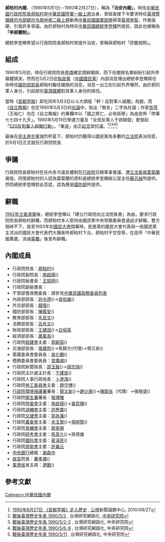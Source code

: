 {{Infobox government cabinet
|cabinet_name =郝柏村內閣
|cabinet_number = 
|jurisdiction = 中華民國
| flag                    = Flag of the Republic of China.svg
| flag_border             = true
|incumbent = 
|image = 郝柏村院長.jpg
|date_formed = {{Start date|1990|6|1|df=y}}
|date_dissolved = {{End date|1993|2|27|df=y}}
|government_head = [[郝柏村|郝柏村]]
|government_head_history =
|deputy_government_head = [[施啟揚|施啟揚]]
|state_head = [[李登輝|李登輝]]
|deputy_state_head = [[李元簇|李元簇]]
|current_number = 
|former_members_number =
|total_number =
|political_party = {{KMT}}
|legislature_status = [[多數派政府|多數派政府]]
|election = [[1992年中華民國立法委員選舉|1992年中華民國立法委員選舉]]
|last_election = 
|legislature_term = 
|budget = 
|opposition_cabinet = 
|opposition_party = {{DPP}} 
|opposition_leader = [[黃信介|黃信介]]→[[許信良|許信良]]
|incoming_formation =
|outgoing_formation =
|previous = [[李煥內閣|李煥內閣]]
|successor = [[連戰內閣|連戰內閣]]
}}
'''郝柏村內閣'''，（1990年6月1日－1993年2月27日），稱為'''「治安內閣」'''，時任[[中華民國|中華民國]][[中華民國行政院院長|行政院院長]][[郝柏村|郝柏村]]是[[中華民國陸軍|中華民國陸軍]][[一級上將|一級上將]]出身，曾經直接下令要求時任[[臺灣警備總司令部|臺灣警備總司令部]][[總司令|總司令]][[周仲南|周仲南]][[二級上將|二級上將]]動用[[中華民國國軍|中華民國國軍]][[部隊|部隊]]掃蕩[[臺灣黑幫|臺灣黑幫]]，作風強硬，引發許多爭議。由於郝柏村為時任[[中華民國總統|中華民國總統]][[李登輝|李登輝]]所提拔，因此也被稱為'''「李郝體制」'''。

總統李登輝希望以行政院院長郝柏村來提升治安，曾稱與郝柏村「肝膽相照」。

==組成==
1990年5月初，時任行政院院長[[李煥|李煥]]確定請辭閣揆，而下任閣揆名單紛紛引起外界媒體猜測，然而在5月2日從[[執政黨|執政黨]]（[[中國國民黨|中國國民黨]]）內部消息傳出總統李登輝將任命時任[[中華民國國防部部長|國防部部長]]郝柏村繼任閣揆的消息，消息一出立刻引起外界嘩然，由於郝的軍人身分，引起部份[[臺灣媒體|臺灣媒體]]對其軍人身份的撻伐。

當時《[[首都早報|首都早報]]》即在同年5月3日以斗大頭版「幹！反對軍人組閣」為題，而《[[自立晚報|自立晚報]]》也在1990年5月3日的[[社論|社論]]中，貼出「無言」二字為社論；作家[[苦苓|苦苓]]（王裕仁）也在《自立晚報》的專欄中以「國之將亡，必有妖孽」為由宣佈「停筆七七四十九天」。1990年5月19日學運力量及「全民反軍人干政聯盟」更發起「[[520反對軍人組閣行動|520反對軍人組閣行動]]」，「重返」[[中正紀念堂|中正紀念堂]]抗議。<ref>[http://pnn.pts.org.tw/main/2010/08/27/1990%E5%B9%B48%E6%9C%8827%E6%97%A5-%E3%80%8A%E9%A6%96%E9%83%BD%E6%97%A9%E5%A0%B1%E3%80%8B%E8%B5%B0%E5%85%A5%E6%AD%B7%E5%8F%B2/ 1990年8月27日 《首都早報》走入歷史] {{Wayback|url=http://pnn.pts.org.tw/main/2010/08/27/1990%E5%B9%B48%E6%9C%8827%E6%97%A5-%E3%80%8A%E9%A6%96%E9%83%BD%E6%97%A9%E5%A0%B1%E3%80%8B%E8%B5%B0%E5%85%A5%E6%AD%B7%E5%8F%B2/ |date=20131101034205 }}, [[公視|公視]]新聞議題中心, 2010/08/27</ref><ref>[http://twstudy.iis.sinica.edu.tw/twht/Professional/SimpleTwht.asp?page=705&KeyWord= 戰後臺灣歷史年表 1990/5/2] {{Wayback|url=http://twstudy.iis.sinica.edu.tw/twht/Professional/SimpleTwht.asp?page=705&KeyWord= |date=20141108200615 }}, 台灣研究網路化, [[中央研究院|中央研究院]]</ref><ref>[http://twstudy.iis.sinica.edu.tw/twht/Professional/SimpleTwht.asp?page=704&KeyWord= 戰後臺灣歷史年表 1990/5/2-3] {{Wayback|url=http://twstudy.iis.sinica.edu.tw/twht/Professional/SimpleTwht.asp?page=704&KeyWord= |date=20141108200920 }}, 台灣研究網路化, 中央研究院</ref><ref>[http://twstudy.iis.sinica.edu.tw/twht/Professional/SimpleTwht.asp?page=703&KeyWord= 戰後臺灣歷史年表 1990/5/6-8] {{Wayback|url=http://twstudy.iis.sinica.edu.tw/twht/Professional/SimpleTwht.asp?page=703&KeyWord= |date=20141108201048 }}, 台灣研究網路化, 中央研究院</ref><ref>[http://twstudy.iis.sinica.edu.tw/twht/Professional/SimpleTwht.asp?page=702&KeyWord= 戰後臺灣歷史年表 1990/5/11] {{Wayback|url=http://twstudy.iis.sinica.edu.tw/twht/Professional/SimpleTwht.asp?page=702&KeyWord= |date=20141108200713 }}, 台灣研究網路化, 中央研究院</ref>

最後在[[民主進步黨|民主進步黨]]強烈杯葛下，郝柏村仍獲得以國民黨為多數的[[立法院|立法院]]表決同意，於6月1日正式就任行政院院長

==爭議==
行政院院長郝柏村在任內多次違反體制在[[行政院|行政院]]召開軍事會議，遭[[立法委員|立法委員]][[葉菊蘭|葉菊蘭]]揭發。同情郝柏村的人認為葉菊蘭的資料是總統李登輝辦公室主任[[蘇志誠|蘇志誠]]所提供。然而總統李登輝對此否認，認為應是[[中華民國國防部|國防部]]所提供。{{r|李|page=96}}

==辭職==
[[1992年中華民國立法委員選舉|1992年立委選舉]]後，總統李登輝以「建立行政院向立法院負責」為由，要求行政院院長郝柏村辭職，而郝柏村本人堅持由國民黨中央常務委員會通過才辭職，雙方相峙不下，直至1993年初[[國民大會|國民大會]]閉幕時，民進黨的國民大會代表與一些國民黨主流派的國民大會代表們大聲疾呼郝柏村下台，郝柏村不甘受辱，在高呼「中華民國萬歲，消滅[[臺獨|臺獨]]」後宣布辭職。

==內閣成員==
*行政院院長：[[郝柏村|郝柏村]]({{kmt}})
*行政院副院長：[[施啟揚|施啟揚]]({{kmt}})
*行政院秘書長：[[王昭明|王昭明]]({{kmt}})
*行政院副秘書長：
*不管部會政務委員：請參見[[中華民國政務委員列表|中華民國政務委員列表]]
*內政部部長：[[許水德|許水德]]({{kmt}})→[[吳伯雄|吳伯雄]]({{kmt}})
*外交部部長：[[錢復|錢復]]({{kmt}})
*國防部部長：[[陳履安|陳履安]]({{kmt}})
*教育部部長：[[毛高文|毛高文]]({{kmt}})
*法務部部長：[[呂有文|呂有文]]({{kmt}})
*財政部部長：[[王建煊|王建煊]]({{kmt}})→[[白培英|白培英]]
*經濟部部長：[[蕭萬長|蕭萬長]]({{kmt}})
*行政院[[經建會|經建會]]主委：[[郭婉容|郭婉容]]({{kmt}})
*交通部部長：[[張建邦|張建邦]]({{kmt}})→馬鎮方(代理)→簡又新({{kmt}})
*蒙藏委員會委員長：[[吳化鵬|吳化鵬]]({{kmt}})
*僑務委員會委員長：[[曾廣順|曾廣順]]({{kmt}})
*行政院新聞局長：[[邵玉銘|邵玉銘]]({{kmt}})→[[胡志強_(1948年)|胡志強]]({{kmt}})
*行政院主計處主計長：[[于建民|于建民]]({{kmt}})
*行政院人事行政局長：[[卜達海|卜達海]]({{kmt}})
*行政院[[勞工委員會|勞工委員會]]主委：[[趙守博|趙守博]]({{kmt}})
*[[行政院環境保護署|行政院環境保護署]]署長：[[簡又新|簡又新]]({{kmt}})→[[趙少康|趙少康]]({{kmt}})→[[陳龍吉|陳龍吉]]（代理）→張隆盛({{kmt}})
*行政院[[衛生署|衛生署]]署長：[[張博雅|張博雅]]
*行政院[[陸委會|陸委會]]主委：[[施啟揚|施啟揚]]({{kmt}})→[[黃昆輝|黃昆輝]]({{kmt}})
*行政院[[退輔會|退輔會]]主委：[[許歷農|許歷農]]({{kmt}})
*行政院[[文建會|文建會]]主委：[[郭為藩|郭為藩]]({{kmt}})
*行政院[[農委會|農委會]]主委：[[余玉賢|余玉賢]]({{kmt}})→[[孫明賢|孫明賢]]({{kmt}})
*行政院[[青輔會|青輔會]]主委：[[蔣家興|蔣家興]]
*行政院[[行政院研究發展考核委員會|研考會]]主委：[[馬英九|馬英九]]({{kmt}})→孫德雄
*行政院[[行政院國家科學委員會|國科會]]主委：[[夏漢民|夏漢民]]({{kmt}})
*行政院[[行政院原子能委員會|原能會]]主委：[[許冀云|許冀云]]
*[[中央銀行_(中華民國)|中央銀行]]總裁：[[謝森中|謝森中]]
*[[國立故宮博物院|故宮]]院長：[[秦孝儀|秦孝儀]]({{kmt}})
*[[臺灣省|臺灣省]]省主席：[[連戰|連戰]]({{kmt}})

==參考文獻==
{{Reflist|2|refs=
<ref name="李">{{cite book |title=《李登輝執政告白實錄》|author=鄒景雯 |publisher=印刻出版 |isbn= |date=2001年5月}}</ref>
}}



{{中華民國行憲後內閣|[[李煥内閣|李煥内閣]]|[[郝柏村内閣|郝柏村内閣]]|1990年6月1日－1993年2月27日|[[連戰内閣|連戰内閣]]}}


[[Category:中華民國內閣|Category:中華民國內閣]]